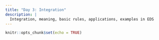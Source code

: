 ```yaml
---
title: "Day 3: Integration"
description: |
  Integration, meaning, basic rules, applications, examples in EDS
---
```


```r
knitr::opts_chunk$set(echo = TRUE)
```


